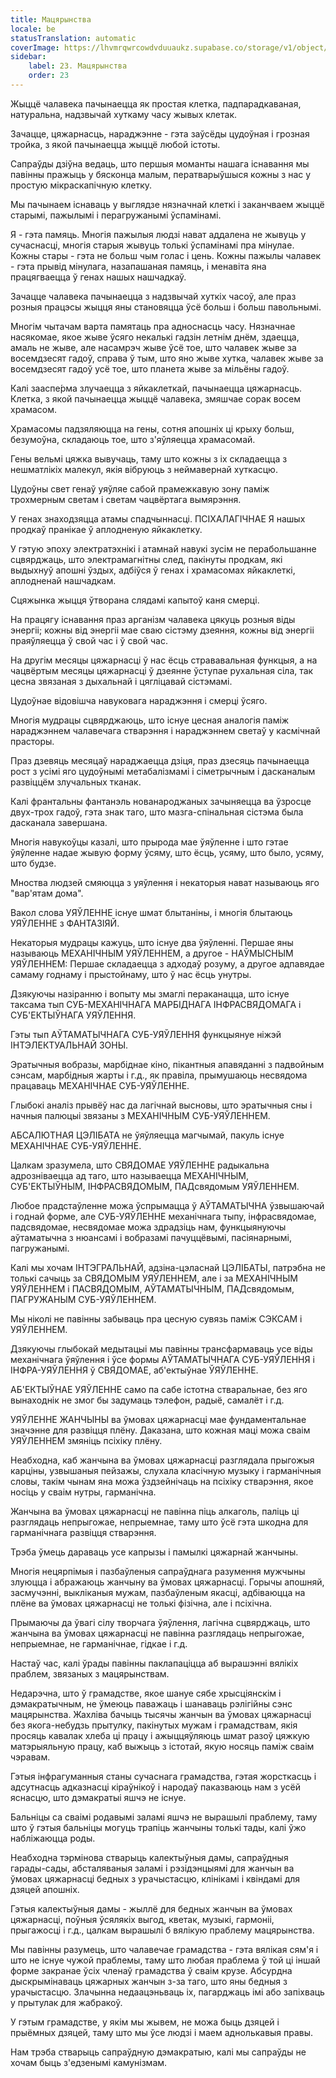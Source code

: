 ```yaml
---
title: Мацярынства
locale: be
statusTranslation: automatic
coverImage: https://lhvmrqwrcowdvduuaukz.supabase.co/storage/v1/object/public/strapi-uploads/small_cover-educacion-fundamental.webp-2d51a7828a2b1309555be27f7e2a61a0.webp
sidebar:
    label: 23. Мацярынства
    order: 23
---
```

Жыццё чалавека пачынаецца як простая клетка, падпарадкаваная, натуральна, надзвычай хуткаму часу жывых клетак.

Зачацце, цяжарнасць, нараджэнне - гэта заўсёды цудоўная і грозная тройка, з якой пачынаецца жыццё любой істоты.

Сапраўды дзіўна ведаць, што першыя моманты нашага існавання мы павінны пражыць у бясконца малым, ператварыўшыся кожны з нас у простую мікраскапічную клетку.

Мы пачынаем існаваць у выглядзе нязначнай клеткі і заканчваем жыццё старымі, пажылымі і перагружанымі ўспамінамі.

Я - гэта памяць. Многія пажылыя людзі нават аддалена не жывуць у сучаснасці, многія старыя жывуць толькі ўспамінамі пра мінулае. Кожны стары - гэта не больш чым голас і цень. Кожны пажылы чалавек - гэта прывід мінулага, назапашаная памяць, і менавіта яна працягваецца ў генах нашых нашчадкаў.

Зачацце чалавека пачынаецца з надзвычай хуткіх часоў, але праз розныя працэсы жыцця яны становяцца ўсё больш і больш павольнымі.

Многім чытачам варта памятаць пра адноснасць часу. Нязначнае насякомае, якое жыве ўсяго некалькі гадзін летнім днём, здаецца, амаль не жыве, але насамрэч жыве ўсё тое, што чалавек жыве за восемдзесят гадоў, справа ў тым, што яно жыве хутка, чалавек жыве за восемдзесят гадоў усё тое, што планета жыве за мільёны гадоў.

Калі зааспе́рма злучаецца з яйкаклеткай, пачынаецца цяжарнасць. Клетка, з якой пачынаецца жыццё чалавека, змяшчае сорак восем храмасом.

Храмасомы падзяляюцца на гены, сотня апошніх ці крыху больш, безумоўна, складаюць тое, што з'яўляецца храмасомай.

Гены вельмі цяжка вывучаць, таму што кожны з іх складаецца з нешматлікіх малекул, якія вібруюць з неймавернай хуткасцю.

Цудоўны свет генаў уяўляе сабой прамежкавую зону паміж трохмерным светам і светам чацвёртага вымярэння.

У генах знаходзяцца атамы спадчыннасці. ПСІХАЛАГІЧНАЕ Я нашых продкаў пранікае ў аплодненую яйкаклетку.

У гэтую эпоху электратэхнікі і атамнай навукі зусім не перабольшанне сцвярджаць, што электрамагнітны след, пакінуты продкам, які выдыхнуў апошні ўздых, адбіўся ў генах і храмасомах яйкаклеткі, аплодненай нашчадкам.

Сцяжынка жыцця ўтворана слядамі капытоў каня смерці.

На працягу існавання праз арганізм чалавека цякуць розныя віды энергіі; кожны від энергіі мае сваю сістэму дзеяння, кожны від энергіі праяўляецца ў свой час і ў свой час.

На другім месяцы цяжарнасці ў нас ёсць стрававальная функцыя, а на чацвёртым месяцы цяжарнасці ў дзеянне ўступае рухальная сіла, так цесна звязаная з дыхальнай і цягліцавай сістэмамі.

Цудоўнае відовішча навуковага нараджэння і смерці ўсяго.

Многія мудрацы сцвярджаюць, што існуе цесная аналогія паміж нараджэннем чалавечага стварэння і нараджэннем светаў у касмічнай прасторы.

Праз дзевяць месяцаў нараджаецца дзіця, праз дзесяць пачынаецца рост з усімі яго цудоўнымі метабалізмамі і сіметрычным і дасканалым развіццём злучальных тканак.

Калі франтальны фантанэль нованароджаных зачыняецца ва ўзросце двух-трох гадоў, гэта знак таго, што мазга-спінальная сістэма была дасканала завершана.

Многія навукоўцы казалі, што прырода мае ўяўленне і што гэтае ўяўленне надае жывую форму ўсяму, што ёсць, усяму, што было, усяму, што будзе.

Мноства людзей смяюцца з уяўлення і некаторыя нават называюць яго "вар'ятам дома".

Вакол слова УЯЎЛЕННЕ існуе шмат блытаніны, і многія блытаюць УЯЎЛЕННЕ з ФАНТАЗІЯЙ.

Некаторыя мудрацы кажуць, што існуе два ўяўленні. Першае яны называюць МЕХАНІЧНЫМ УЯЎЛЕННЕМ, а другое - НАЎМЫСНЫМ УЯЎЛЕННЕМ: Першае складаецца з адходаў розуму, а другое адпавядае самаму годнаму і прыстойнаму, што ў нас ёсць унутры.

Дзякуючы назіранню і вопыту мы змаглі пераканацца, што існуе таксама тып СУБ-МЕХАНІЧНАГА МАРБІДНАГА ІНФРАСВЯДОМАГА і СУБ'ЕКТЫЎНАГА УЯЎЛЕННЯ.

Гэты тып АЎТАМАТЫЧНАГА СУБ-УЯЎЛЕННЯ функцыянуе ніжэй ІНТЭЛЕКТУАЛЬНАЙ ЗОНЫ.

Эратычныя вобразы, марбіднае кіно, пікантныя апавяданні з падвойным сэнсам, марбідныя жарты і г.д., як правіла, прымушаюць несвядома працаваць МЕХАНІЧНАЕ СУБ-УЯЎЛЕННЕ.

Глыбокі аналіз прывёў нас да лагічнай высновы, што эратычныя сны і начныя палюцыі звязаны з МЕХАНІЧНЫМ СУБ-УЯЎЛЕННЕМ.

АБСАЛЮТНАЯ ЦЭЛІБАТА не ўяўляецца магчымай, пакуль існуе МЕХАНІЧНАЕ СУБ-УЯЎЛЕННЕ.

Цалкам зразумела, што СВЯДОМАЕ УЯЎЛЕННЕ радыкальна адрозніваецца ад таго, што называецца МЕХАНІЧНЫМ, СУБ'ЕКТЫЎНЫМ, ІНФРАСВЯДОМЫМ, ПАДсвядомым УЯЎЛЕННЕМ.

Любое прадстаўленне можа ўспрымацца ў АЎТАМАТЫЧНА ўзвышаючай і годнай форме, але СУБ-УЯЎЛЕННЕ механічнага тыпу, інфрасвядомае, падсвядомае, несвядомае можа здрадзіць нам, функцыянуючы аўтаматычна з нюансамі і вобразамі пачуццёвымі, пасіянарнымі, пагружанымі.

Калі мы хочам ІНТЭГРАЛЬНАЙ, адзіна-цэласнай ЦЭЛІБАТЫ, патрэбна не толькі сачыць за СВЯДОМЫМ УЯЎЛЕННЕМ, але і за МЕХАНІЧНЫМ УЯЎЛЕННЕМ і ПАСВЯДОМЫМ, АЎТАМАТЫЧНЫМ, ПАДсвядомым, ПАГРУЖАНЫМ СУБ-УЯЎЛЕННЕМ.

Мы ніколі не павінны забываць пра цесную сувязь паміж СЭКСАМ і УЯЎЛЕННЕМ.

Дзякуючы глыбокай медытацыі мы павінны трансфармаваць усе віды механічнага ўяўлення і ўсе формы АЎТАМАТЫЧНАГА СУБ-УЯЎЛЕННЯ і ІНФРА-УЯЎЛЕННЯ ў СВЯДОМАЕ, аб'ектыўнае ЎЯЎЛЕННЕ.

АБ'ЕКТЫЎНАЕ УЯЎЛЕННЕ само па сабе істотна стваральнае, без яго вынаходнік не змог бы задумаць тэлефон, радыё, самалёт і г.д.

УЯЎЛЕННЕ ЖАНЧЫНЫ ва ўмовах цяжарнасці мае фундаментальнае значэнне для развіцця плёну. Даказана, што кожная маці можа сваім УЯЎЛЕННЕМ змяніць псіхіку плёну.

Неабходна, каб жанчына ва ўмовах цяжарнасці разглядала прыгожыя карціны, узвышаныя пейзажы, слухала класічную музыку і гарманічныя словы, такім чынам яна можа ўздзейнічаць на псіхіку стварэння, якое носіць у сваім нутры, гарманічна.

Жанчына ва ўмовах цяжарнасці не павінна піць алкаголь, паліць ці разглядаць непрыгожае, непрыемнае, таму што ўсё гэта шкодна для гарманічнага развіцця стварэння.

Трэба ўмець дараваць усе капрызы і памылкі цяжарнай жанчыны.

Многія нецярпімыя і пазбаўленыя сапраўднага разумення мужчыны злуюцца і абражаюць жанчыну ва ўмовах цяжарнасці. Горычы апошняй, засмучэнні, выкліканыя мужам, пазбаўленым якасці, адбіваюцца на плёне ва ўмовах цяжарнасці не толькі фізічна, але і псіхічна.

Прымаючы да ўвагі сілу творчага ўяўлення, лагічна сцвярджаць, што жанчына ва ўмовах цяжарнасці не павінна разглядаць непрыгожае, непрыемнае, не гарманічнае, гідкае і г.д.

Настаў час, калі ўрады павінны паклапаціцца аб вырашэнні вялікіх праблем, звязаных з мацярынствам.

Недарэчна, што ў грамадстве, якое шануе сябе хрысціянскім і дэмакратычным, не ўмеюць паважаць і шанаваць рэлігійны сэнс мацярынства. Жахліва бачыць тысячы жанчын ва ўмовах цяжарнасці без якога-небудзь прытулку, пакінутых мужам і грамадствам, якія просяць кавалак хлеба ці працу і ажыццяўляюць шмат разоў цяжкую матэрыяльную працу, каб выжыць з істотай, якую носяць паміж сваім чэравам.

Гэтыя інфрагуманныя станы сучаснага грамадства, гэтая жорсткасць і адсутнасць адказнасці кіраўнікоў і народаў паказваюць нам з усёй яснасцю, што дэмакратыі яшчэ не існуе.

Бальніцы са сваімі родавымі заламі яшчэ не вырашылі праблему, таму што ў гэтыя бальніцы могуць трапіць жанчыны толькі тады, калі ўжо набліжаюцца роды.

Неабходна тэрмінова стварыць калектыўныя дамы, сапраўдныя гарады-сады, абсталяваныя заламі і рэзідэнцыямі для жанчын ва ўмовах цяжарнасці бедных з урачыстасцю, клінікамі і квіндамі для дзяцей апошніх.

Гэтыя калектыўныя дамы - жыллё для бедных жанчын ва ўмовах цяжарнасці, поўныя ўсялякіх выгод, кветак, музыкі, гармоніі, прыгажосці і г.д., цалкам вырашылі б вялікую праблему мацярынства.

Мы павінны разумець, што чалавечае грамадства - гэта вялікая сям'я і што не існуе чужой праблемы, таму што любая праблема ў той ці іншай форме закранае ўсіх членаў грамадства ў сваім крузе. Абсурдна дыскрымінаваць цяжарных жанчын з-за таго, што яны бедныя з урачыстасцю. Злачынна недаацэньваць іх, пагарджаць імі або запіхваць у прытулак для жабракоў.

У гэтым грамадстве, у якім мы жывем, не можа быць дзяцей і прыёмных дзяцей, таму што мы ўсе людзі і маем аднолькавыя правы.

Нам трэба стварыць сапраўдную дэмакратыю, калі мы сапраўды не хочам быць з'едзенымі камунізмам.
